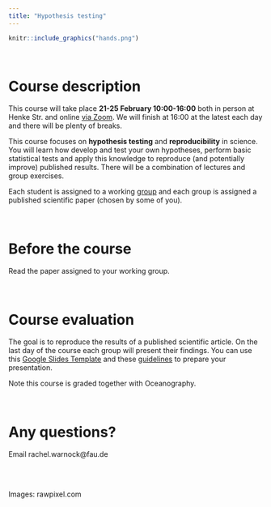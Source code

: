 ```yaml
---
title: "Hypothesis testing"
---
```


```r
knitr::include_graphics("hands.png")
```

\

# Course description

This course will take place **21-25 February 10:00-16:00** both in person at Henke Str. and online [via Zoom](https://fau.zoom.us/j/64375760834).
We will finish at 16:00 at the latest each day and there will be plenty of breaks.

This course focuses on **hypothesis testing** and **reproducibility** in science. 
You will learn how develop and test your own hypotheses, perform basic statistical tests and apply this knowledge to reproduce (and potentially improve) published results. There will be a combination of lectures and group exercises. 

Each student is assigned to a working [group](groups.html) and each group is assigned a published scientific paper (chosen by some of you).

\

# Before the course

Read the paper assigned to your working group. 

\

# Course evaluation

The goal is to reproduce the results of a published scientific article.
On the last day of the course each group will present their findings.
You can use this [Google Slides Template](https://docs.google.com/presentation/d/1R_p1v3kD2eWrfU0uOmbvyE4iP0YD2_KRqfAuxwOLSMg/edit?usp=sharing) and these [guidelines](https://docs.google.com/spreadsheets/d/1tfh-HZc3YM1HHnoTtw9s0O3vqZ89nuhaYFtsMmeCCQw/edit?usp=sharing) to prepare your presentation.

Note this course is graded together with Oceanography.

\

# Any questions?

Email rachel.warnock@fau.de

\
\

Images: rawpixel.com

